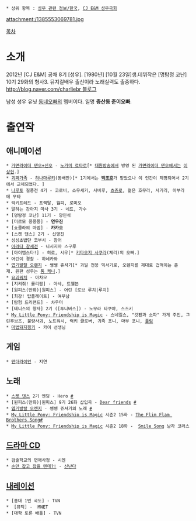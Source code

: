  * 상위 항목 : [[성우 관련 정보/한국]], [[CJ E&M 성우극회]]

attachment:/1385553069781.jpg

[[목차]]
= 소개 =
2012년 [CJ E&M] 공채 8기 [성우]. [1980년] [10월 23일]생.데뷔작은 [명탐정 코난] 10기 29화의 형사3. 뮤지컬배우 출신이라 노래실력도 출중하다. [[http://blog.naver.com/charliebr 블로그]]

남성 성우 유닛 [[동네오빠]]의 멤버이다. 일명 '''증산동 준이오빠'''.

= 출연작 =
== 애니메이션 ==
 * [[가면라이더 덴오+신오]] - [[노가미 료타로]][* [[대원방송]]에서 방영 된 [[가면라이더 덴오]]에서는 [[이상헌]].]
 * [[괴짜가족]] - [[하나마루키]](동배만)[* 1기에서는 ''' [[박조호]] '''가 맡았으나 이 인간이 제명되어서 2기에서 교체되었다. ]
 * [[나루토]] 질풍전 4기 - 코로비, 쇼우세키, 사비루, [[쵸쥬로]], 젊은 호무라, 사기리, 아부라메 무타
 * 럭키프레드 - 프랙탈, 웜피, 로미오
 * 말하는 강아지 마사 3기 - 네드, 가수
 * [명탐정 코난] 11기 - 양민석
 * [미르모 퐁퐁퐁] - '''연우진'''
 * [쇼콜라의 마법] - '''카카오'''
 * [스켓 댄스] 2기 - 신영진
 * 싱싱초밥단 코부시 - 장어
 * [[아라다 창세전]] - 니시지마 스구루
 * [아이엠스타!] - 히로, 시우[* [[키타오지 사쿠라]](체리)의 오빠.]
 * 어린이 경찰 - 하네카와
 * [[엽기발랄 오렌지]] - 쌩쌩 쥬셔기[* 과일 전용 믹서기로, 오렌지를 제대로 겁먹이는 존재. 원판 성우는 [[톰 케니]].]
 * [[요괴워치]] - 아차모
 * [지켜줘! 롤리팝] - 아샤, 트웰븐
 * [원피스(만화)|원피스] - 어린 [로브 루치|루치]
 * [최강! 탑플레이트] - 여우남
 * [탐험 드리랜드] - 차우더
 * [테니스의 왕자] 2기 ([투니버스]) - 노무라 타쿠야, 스즈키
 * [[My Little Pony: Friendship is Magic]] - 스네일스, "깃펜과 소파" 가게 주인, 그린후브즈, 불량사과, 노트워시, 럭키 클로버, 귀족 포니, 마부 포니, [[플림]]
 * [[마법돼지핑키]] - 카이 선생님
== 게임 ==
 * [[덴더라이언]] - 지연
== 노래 ==
 * [[스켓 댄스]] 2기 엔딩 - Hero [http://blog.naver.com/charliebr/10176548708 #]
 * [원피스(만화)|원피스] 9기 26화 삽입곡 - [[Dear friends]] [http://blog.naver.com/simnyang99/120168225222 #]
 * [[엽기발랄 오렌지]] - 쌩쌩 쥬셔기의 노래 [http://blog.naver.com/charliebr/10187092901 #]
 * [[My Little Pony: Friendship is Magic]] 시즌2 15화 - [[My Little Pony: Friendship is Magic/노래/시즌 2#s-6.1|The Flim Flam Brothers Song]][http://www.youtube.com/watch?v=KCzjSeJDwiA #]
 * [[My Little Pony: Friendship is Magic]] 시즌2 18화 -  [[My Little Pony: Friendship is Magic/노래/시즌 2#s-8.1|Smile Song]] 남자 코러스
== [[드라마 CD]] ==
 * 검술학교의 연애사정 - 시엔
 * [[손만 잡고 잤을 텐데%3F%21|손만 잡고 잤을 텐데?!]] - [[손만 잡고 잤을 텐데%3F%21/등장인물#s-1.3|신난다]]
== [[내레이션]] ==
 * [홍대 1번 국도] - TVN
 *  [뮤딕] -  MNET
 * [대학 토론 배틀] - TVN
